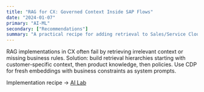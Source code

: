 ```yaml
---
title: "RAG for CX: Governed Context Inside SAP Flows"
date: "2024-01-07"
primary: "AI-ML"
secondary: ["Recommendations"]
summary: "A practical recipe for adding retrieval to Sales/Service Cloud decisions without chaos."
---
```


RAG implementations in CX often fail by retrieving irrelevant context or missing business rules. Solution: build retrieval hierarchies starting with customer-specific context, then product knowledge, then policies. Use CDP for fresh embeddings with business constraints as system prompts.

Implementation recipe → [AI Lab](/ai/rag-cx-implementation)